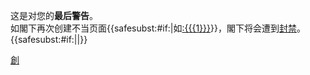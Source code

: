 {{{icon|[[File:Stop hand nuvola.svg|30px]] }}}这是对您的'''最后警告'''。<br />如閣下再次创建不当页面{{<includeonly>safesubst:</includeonly>#if:{{{1|}}}|如[[:{{{1}}}]]}}，閣下将会遭到[[Wikipedia:封禁方針|封禁]]。{{<includeonly>safesubst:</includeonly>#if:{{{2|}}}|{{{2}}}|}}<!-- Template:uw-create4 --><noinclude>
{{Templatesnotice|series = uw-create|s1=uw-c4|max = 5}}
[[Category:用戶警告模板|創]]
</noinclude>